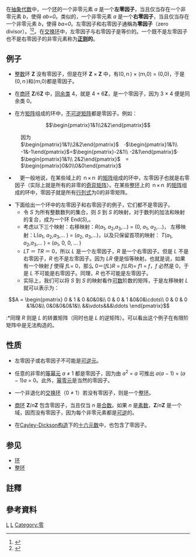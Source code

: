 {{NoteTA|G1=Math}}

在[[抽象代数|抽象代数]]中，一个[[环_(代数)|环]]的一个非零元素 ''a'' 是一个'''左零因子'''，当且仅当存在一个非零元素 ''b''，使得 ''ab=0''。类似的，一个非零元素 ''a'' 是一个'''右零因子'''，当且仅当存在一个非零元素 ''b''，使得 ''ba=0''。左零因子和右零因子通稱為'''零因子'''（zero divisor）。<ref>{{cite book|author=张贤科、许甫华|title=高等代数学|year=2004|publisher=清华大学出版社|isbn=9787302082279|pages=10|url=https://books.google.com.hk/books?id=AZuBsy3s2NEC&pg=PA10&dq=%E9%9B%B6%E5%9B%A0%E5%AD%90#v=onepage&q=%E9%9B%B6%E5%9B%A0%E5%AD%90&f=false|access-date=2014-12-28|archive-date=2020-02-04|archive-url=https://web.archive.org/web/20200204051314/https://books.google.com.hk/books?id=AZuBsy3s2NEC&pg=PA10&dq=%E9%9B%B6%E5%9B%A0%E5%AD%90#v=onepage&q=%E9%9B%B6%E5%9B%A0%E5%AD%90&f=false|dead-url=no}}</ref><ref>{{cite book|author=Jeffrey Bergen|title=A Concrete Approach to Abstract Algebra: From the Integers to the Insolvability of the Quintic|year=2009|publisher=Academic Press|isbn=9780080958620|pages=234|url=https://books.google.com.hk/books?id=emE6SLT3CLsC&pg=PA235&dq=zero+divisor#v=onepage&q=zero%20divisor&f=false|access-date=2014-12-28|archive-date=2020-02-04|archive-url=https://web.archive.org/web/20200204051321/https://books.google.com.hk/books?id=emE6SLT3CLsC&pg=PA235&dq=zero+divisor#v=onepage&q=zero%20divisor&f=false|dead-url=no}}</ref>{{notetag|1=也有作者將既是左零因子又是右零因子的元素称为零因子。<ref>{{cite book|author=俞正光、李永樂、呂志|title=理工科代数基础|year=1998|publisher=清华大学出版社|isbn=9787302029779|pages=309|url=https://books.google.com.hk/books?id=w59lg6f6kIsC&pg=PA310&dq=%E9%9B%B6%E5%9B%A0%E5%AD%90#v=onepage&q=%E9%9B%B6%E5%9B%A0%E5%AD%90&f=false|access-date=2014-12-28|archive-date=2020-02-04|archive-url=https://web.archive.org/web/20200204051324/https://books.google.com.hk/books?id=w59lg6f6kIsC&pg=PA310&dq=%E9%9B%B6%E5%9B%A0%E5%AD%90#v=onepage&q=%E9%9B%B6%E5%9B%A0%E5%AD%90&f=false|dead-url=no}}</ref><ref>{{cite book|author=王礼萍|title=离散数学简明教程|year=2005|publisher=清华大学出版社|isbn=9787302112297|pages=87|url=https://books.google.com.hk/books?id=karuy0MxrgoC&pg=PA87&dq=%E9%9B%B6%E5%9B%A0%E5%AD%90#v=onepage&q=%E9%9B%B6%E5%9B%A0%E5%AD%90&f=false|access-date=2014-12-28|archive-date=2020-02-04|archive-url=https://web.archive.org/web/20200204051328/https://books.google.com.hk/books?id=karuy0MxrgoC&pg=PA87&dq=%E9%9B%B6%E5%9B%A0%E5%AD%90#v=onepage&q=%E9%9B%B6%E5%9B%A0%E5%AD%90&f=false|dead-url=no}}</ref>}}。在[[交换环|交换环]]中，左零因子与右零因子是等价的。一个既不是左零因子也不是右零因子的非零元素称为'''[[正则|正则]]的'''。

== 例子 ==

* [[整数|整数]]环 '''Z''' 没有零因子，但是在环 '''Z''' × '''Z''' 中，有(0,ｎ) × (ｍ,0) = (0,0)，于是(0,ｎ)和(ｍ,0)都是零因子。

*在[[商环|商环]] '''Z'''/6'''Z''' 中，[[同余类|同余类]] 4，就是 4 + 6'''Z'''，是一个零因子，因为 3 × 4 便是同余类 0。

*在方[[矩阵|矩阵]]组成的环中，[[逆矩陣|不可逆矩阵]]都是零因子。例如：
:<math>\begin{pmatrix}1&1\\2&2\end{pmatrix}</math>
:因为
:<math>\begin{pmatrix}1&1\\2&2\end{pmatrix}</math>　<math>\cdot</math><math>\begin{pmatrix}1&1\\
-1&-1\end{pmatrix}</math><math>=</math><math>\begin{pmatrix}-2&1\\
-2&1\end{pmatrix}</math><math>\cdot</math>　<math>\begin{pmatrix}1&1\\
2&2\end{pmatrix}</math>　<math>=</math>　<math>\begin{pmatrix}0&0\\0&0\end{pmatrix}</math>

*　更一般地说，在某些域上的 ｎ×ｎ 的[[矩阵|矩阵]]组成的环中，左零因子也就是右零因子（实际上就是所有的非零的[[可逆矩阵|奇异矩阵]]）。在某些[[整环|整环]]上的 ｎ×ｎ 的[[矩阵|矩阵]]组成的环中，零因子就是所有[[行列式|行列式]]为0的非零矩阵。

*下面给出一个环中的左零因子和右零因子的例子，它们都不是零因子。
**令 ''S'' 为所有整数数列的集合，则 ''S'' 到 ''S'' 的映射，对于数列的加法和映射的复合，成为一个环 End(''S''),。
**考虑以下三个映射：右移映射：''R''(''a''<sub>1</sub>, ''a''<sub>2</sub>,''a''<sub>3</sub>,...) = (0, ''a''<sub>1</sub>, ''a''<sub>2</sub>,...)， 左移映射：L(''a''<sub>1</sub>, ''a''<sub>2</sub>,''a''<sub>3</sub>,... ) = (''a''<sub>2</sub>, ''a''<sub>3</sub>,...)，以及只保留首项的映射： ''T''(''a''<sub>1</sub>, ''a''<sub>2</sub>,''a''<sub>3</sub>,... ) = (''a''<sub>1</sub>, 0, 0, ... )
**''LT'' ＝ ''TR'' ＝ 0，所以 ''L'' 是一个左零因子，''R'' 是一个右零因子。但是 ''L'' 不是右零因子，''R'' 也不是左零因子。因为 ''LR'' 便是恒等映射。也就是说，如果有一个映射 ''f'' 使得 ''fL''= 0，那么 0＝(''fL'')''R'' = ''f''(''LR'')= ''f''1 = ''f''，''f'' 必然是 0，于是 ''L'' 不可能是右零因子。同理，''R'' 也不可能是左零因子。
**实际上，我们可以将 ''S'' 到 ''S'' 的映射看作[[可数|可数]]阶数的矩阵，于是左移映射 ''L'' 就可以表示为：
:<math>A = \begin{pmatrix}
0      & 1 & 0      &0&0&\\
0 & 0 & 1 &0&0&\cdots\\
0 & 0 & 0 &1&0&\\
0&0&0&0&1&\\
&&\vdots&&&\ddots
\end{pmatrix}</math>
:*同理 ''R'' 则是 ''L'' 的转置矩阵（同时也是 ''L'' 的逆矩阵）。可以看出这个例子在有限阶矩阵中是无法构造的。

== 性质 ==

*左零因子或右零因子不可能是[[可逆元|可逆元]]。

*任意的非零的[[等幂|等幂元]] ''a'' ≠ 1 都是零因子，因为由 ''a''<sup>2</sup> = ''a'' 可推出 ''a''(''a'' − 1) = (''a'' − 1)''a'' = 0。此外，[[幂零元|幂零元]]是当然的零因子。

*一个非退化的[[交换环|交换环]]（0 ≠ 1）若没有零因子，则是一个[[整环|整环]]。

*[[商环|商环]] '''Z'''/''n'''''Z''' 包含零因子，当且仅当 ''n'' 是[[合数|合数]]。如果 ''n'' 是[[素数|素数]]，'''Z'''/''n'''''Z''' 是一个域，因而没有零因子，因为每个非零元素都是[[可逆元|可逆]]的。

*在[[Cayley-Dickson构造|Cayley-Dickson构造]]下的[[十六元数|十六元数]]中，也包含了零因子。

== 参见 ==

*[[环_(代数)|环]]
*[[整环|整环]]

== 註釋 ==
{{ReflistH}}
{{NoteFoot}}
{{ReflistF}}

== 參考資料 ==
{{reflist}}

{{ModernAlgebra}}
{{二元運算的性質}}

[[Category:交換代数|L]]
[[Category:环论|L]]
[[Category:零|Category:零]]